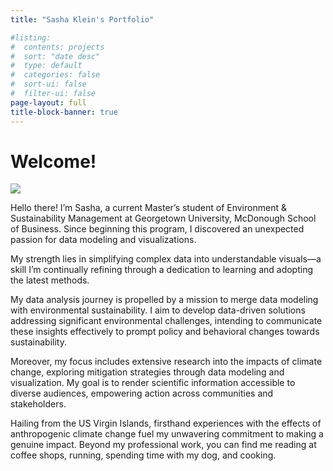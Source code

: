 ```yaml
---
title: "Sasha Klein's Portfolio"

#listing:
#  contents: projects
#  sort: "date desc"
#  type: default
#  categories: false
#  sort-ui: false
#  filter-ui: false
page-layout: full
title-block-banner: true
---
```


# Welcome!

![](images/Klein_Sasha.JPG){fig-align="center"}

Hello there! I'm Sasha, a current Master's student of Environment & Sustainability Management at Georgetown University, McDonough School of Business. Since beginning this program, I discovered an unexpected passion for data modeling and visualizations.

My strength lies in simplifying complex data into understandable visuals---a skill I'm continually refining through a dedication to learning and adopting the latest methods.

My data analysis journey is propelled by a mission to merge data modeling with environmental sustainability. I aim to develop data-driven solutions addressing significant environmental challenges, intending to communicate these insights effectively to prompt policy and behavioral changes towards sustainability.

Moreover, my focus includes extensive research into the impacts of climate change, exploring mitigation strategies through data modeling and visualization. My goal is to render scientific information accessible to diverse audiences, empowering action across communities and stakeholders.

Hailing from the US Virgin Islands, firsthand experiences with the effects of anthropogenic climate change fuel my unwavering commitment to making a genuine impact. Beyond my professional work, you can find me reading at coffee shops, running, spending time with my dog, and cooking.
